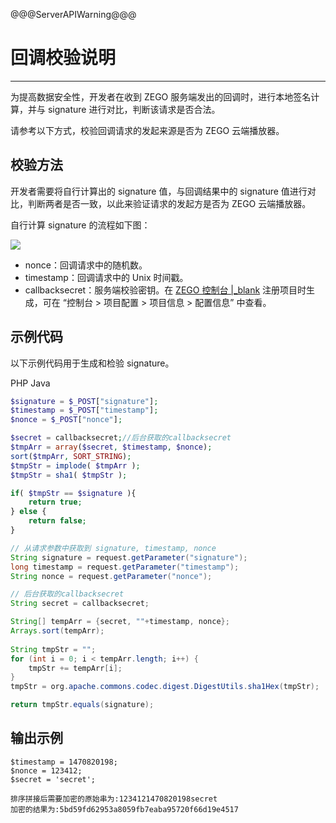 @@@ServerAPIWarning@@@

# 回调校验说明

---

为提高数据安全性，开发者在收到 ZEGO 服务端发出的回调时，进行本地签名计算，并与 signature 进行对比，判断该请求是否合法。

请参考以下方式，校验回调请求的发起来源是否为 ZEGO 云端播放器。

## 校验方法

开发者需要将自行计算出的 signature 值，与回调结果中的 signature 值进行对比，判断两者是否一致，以此来验证请求的发起方是否为 ZEGO 云端播放器。

自行计算 signature 的流程如下图：

![](/Pics/server/Callback/encryptVerifyProcess.png)

- nonce：回调请求中的随机数。
- timestamp：回调请求中的 Unix 时间戳。
- callbacksecret：服务端校验密钥。在 [ZEGO 控制台 \|_blank](https://console.zego.im) 注册项目时生成，可在 “控制台 > 项目配置 > 项目信息 > 配置信息” 中查看。

## 示例代码

以下示例代码用于生成和检验 signature。



<div class="multiple-select-codes">
    <div class="code-tabs hide-scrollbar">
      <div class="scroll-box">
        <span class="tab-item">
          <span>PHP</span>
        </span>
        <span class="tab-item">
          <span>Java</span>
        </span>
      </div>
    </div>

  <div class="code-list">
  
  ```PHP
  $signature = $_POST["signature"];
  $timestamp = $_POST["timestamp"];
  $nonce = $_POST["nonce"];

  $secret = callbacksecret;//后台获取的callbacksecret
  $tmpArr = array($secret, $timestamp, $nonce);
  sort($tmpArr, SORT_STRING);
  $tmpStr = implode( $tmpArr );
  $tmpStr = sha1( $tmpStr );

  if( $tmpStr == $signature ){
      return true;
  } else {
      return false;
  }
  ```
  
  ```Java
  // 从请求参数中获取到 signature, timestamp, nonce
  String signature = request.getParameter("signature");
  long timestamp = request.getParameter("timestamp");
  String nonce = request.getParameter("nonce");

  // 后台获取的callbacksecret
  String secret = callbacksecret;

  String[] tempArr = {secret, ""+timestamp, nonce};
  Arrays.sort(tempArr);
            
  String tmpStr = "";
  for (int i = 0; i < tempArr.length; i++) {
      tmpStr += tempArr[i];
  }
  tmpStr = org.apache.commons.codec.digest.DigestUtils.sha1Hex(tmpStr);

  return tmpStr.equals(signature);
  ```
  </div>
</div>

## 输出示例

```
$timestamp = 1470820198;
$nonce = 123412;
$secret = 'secret';
	
排序拼接后需要加密的原始串为:1234121470820198secret
加密的结果为:5bd59fd62953a8059fb7eaba95720f66d19e4517
```
